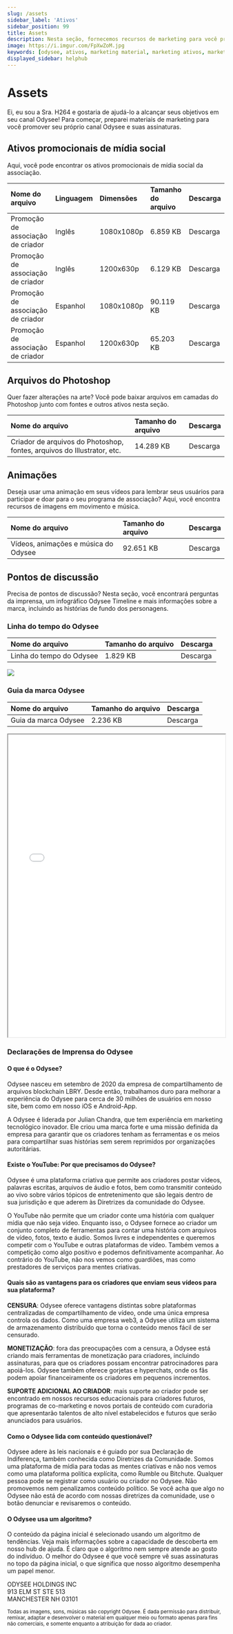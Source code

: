 ```yaml
---
slug: /assets
sidebar_label: 'Ativos'
sidebar_position: 99
title: Assets
description: Nesta seção, fornecemos recursos de marketing para você promover seu canal Odysee.
image: https://i.imgur.com/FpXwZoM.jpg
keywords: [odysee, ativos, marketing material, marketing ativos, marketing images, odysee image material]
displayed_sidebar: helphub
---
```


# Assets


<CharacterCard size="12">
	Ei, eu sou a Sra. H264 e gostaria de ajudá-lo a alcançar seus objetivos em seu canal Odysee! Para começar, preparei materiais de marketing para você promover seu próprio canal Odysee e suas assinaturas.
</CharacterCard>

## Ativos promocionais de mídia social
Aqui, você pode encontrar os ativos promocionais de mídia social da associação.

<center>

| Nome do arquivo | Linguagem | Dimensões | Tamanho do arquivo | Descarga |
|:--|:--|:--|:--|:--|
|Promoção de associação de criador | Inglês | 1080x1080p | 6.859 KB | <PrimaryOdyseeButton url="https://help.odysee.tv/files/Creator_Membership_promotion_SM_English_1080x1080.zip">Descarga</PrimaryOdyseeButton> |
|Promoção de associação de criador| Inglês | 1200x630p | 6.129 KB | <PrimaryOdyseeButton url="https://help.odysee.tv/files/Creator_Membership_promotion_SM_English_1200x630.zip">Descarga</PrimaryOdyseeButton> |
|Promoção de associação de criador| Espanhol | 1080x1080p | 90.119 KB | <PrimaryOdyseeButton url="https://help.odysee.tv/files/Creator_Membership_promotion_SM_Spanish_1080x1080.zip">Descarga</PrimaryOdyseeButton> |
|Promoção de associação de criador| Espanhol | 1200x630p | 65.203 KB | <PrimaryOdyseeButton url="https://help.odysee.tv/files/Creator_Membership_promotion_SM_Spanish_1200x630.zip">Descarga</PrimaryOdyseeButton> |

</center>

## Arquivos do Photoshop
Quer fazer alterações na arte? Você pode baixar arquivos em camadas do Photoshop junto com fontes e outros ativos nesta seção.

<center>

| Nome do arquivo | Tamanho do arquivo | Descarga |
|:--|:--|:--|
|Criador de arquivos do Photoshop, fontes, arquivos do Illustrator, etc. | 14.289 KB | <PrimaryOdyseeButton url="https://help.odysee.tv/files/Creator Photoshop Files, Fonts, Illustrator Files, etc..zip">Descarga</PrimaryOdyseeButton> |

</center>

## Animações
Deseja usar uma animação em seus vídeos para lembrar seus usuários para participar e doar para o seu programa de associação? Aqui, você encontra recursos de imagens em movimento e música.

<center>

| Nome do arquivo | Tamanho do arquivo | Descarga |
|:--|:--|:--|
|Vídeos, animações e música do Odysee | 92.651 KB | <PrimaryOdyseeButton url="https://help.odysee.tv/files/Video-Animations-Music.zip">Descarga</PrimaryOdyseeButton> |

</center>


## Pontos de discussão
Precisa de pontos de discussão? Nesta seção, você encontrará perguntas da imprensa, um infográfico Odysee Timeline e mais informações sobre a marca, incluindo as histórias de fundo dos personagens.

### Linha do tempo do Odysee

<center>

| Nome do arquivo | Tamanho do arquivo | Descarga |
|:--|:--|:--|
|Linha do tempo do Odysee | 1.829 KB | <PrimaryOdyseeButton url="https://help.odysee.tv/img/OdyseeTimeline.jpg">Descarga</PrimaryOdyseeButton> |

</center>

<img src="/img/OdyseeTimeline.jpg"/>

### Guia da marca Odysee

<center>

|  Nome do arquivo | Tamanho do arquivo | Descarga |
|:--|:--|:--|
|Guia da marca Odysee | 2.236 KB | <PrimaryOdyseeButton url="https://help.odysee.tv/files/2022_Odysee_BrandGuide_Chracters.pdf">Descarga</PrimaryOdyseeButton> |

</center>

<iframe src="/files/2022_Odysee_BrandGuide_Chracters.pdf" border="0px#ffffff none" scrolling="yes" frameborder="1" marginheight="0px" marginwidth="0px" height="700px" width="100%" allowfullscreen></iframe>

### Declarações de Imprensa do Odysee

#### O que é o Odysee?
Odysee nasceu em setembro de 2020 da empresa de compartilhamento de arquivos blockchain LBRY. Desde então, trabalhamos duro para melhorar a experiência do Odysee para cerca de 30 milhões de usuários em nosso site, bem como em nosso iOS e Android-App.

A Odysee é liderada por Julian Chandra, que tem experiência em marketing tecnológico inovador. Ele criou uma marca forte e uma missão definida da empresa para garantir que os criadores tenham as ferramentas e os meios para compartilhar suas histórias sem serem reprimidos por organizações autoritárias.

#### Existe o YouTube: Por que precisamos do Odysee?
Odysee é uma plataforma criativa que permite aos criadores postar vídeos, palavras escritas, arquivos de áudio e fotos, bem como transmitir conteúdo ao vivo sobre vários tópicos de entretenimento que são legais dentro de sua jurisdição e que aderem às Diretrizes da comunidade do Odysee.

O YouTube não permite que um criador conte uma história com qualquer mídia que não seja vídeo. Enquanto isso, o Odysee fornece ao criador um conjunto completo de ferramentas para contar uma história com arquivos de vídeo, fotos, texto e áudio. Somos livres e independentes e queremos competir com o YouTube e outras plataformas de vídeo. Também vemos a competição como algo positivo e podemos definitivamente acompanhar. Ao contrário do YouTube, não nos vemos como guardiões, mas como prestadores de serviços para mentes criativas.

#### Quais são as vantagens para os criadores que enviam seus vídeos para sua plataforma?
**CENSURA**: Odysee oferece vantagens distintas sobre plataformas centralizadas de compartilhamento de vídeo, onde uma única empresa controla os dados. Como uma empresa web3, a Odysee utiliza um sistema de armazenamento distribuído que torna o conteúdo menos fácil de ser censurado.

**MONETIZAÇÃO**: fora das preocupações com a censura, a Odysee está criando mais ferramentas de monetização para criadores, incluindo assinaturas, para que os criadores possam encontrar patrocinadores para apoiá-los. Odysee também oferece gorjetas e hyperchats, onde os fãs podem apoiar financeiramente os criadores em pequenos incrementos.

**SUPORTE ADICIONAL AO CRIADOR**: mais suporte ao criador pode ser encontrado em nossos recursos educacionais para criadores futuros, programas de co-marketing e novos portais de conteúdo com curadoria que apresentarão talentos de alto nível estabelecidos e futuros que serão anunciados para usuários.

#### Como o Odysee lida com conteúdo questionável?
Odysee adere às leis nacionais e é guiado por sua Declaração de Indiferença, também conhecida como Diretrizes da Comunidade. Somos uma plataforma de mídia para todas as mentes criativas e não nos vemos como uma plataforma política explícita, como Rumble ou Bitchute. Qualquer pessoa pode se registrar como usuário ou criador no Odysee. Não promovemos nem penalizamos conteúdo político. Se você acha que algo no Odysee não está de acordo com nossas diretrizes da comunidade, use o botão denunciar e revisaremos o conteúdo.

#### O Odysee usa um algoritmo?
O conteúdo da página inicial é selecionado usando um algoritmo de tendências. Veja mais informações sobre a capacidade de descoberta em nosso hub de ajuda. É claro que o algoritmo nem sempre atende ao gosto do indivíduo. O melhor do Odysee é que você sempre vê suas assinaturas no topo da página inicial, o que significa que nosso algoritmo desempenha um papel menor.

ODYSEE HOLDINGS INC<br/>
913 ELM ST STE 513<br/>
MANCHESTER NH 03101

<sub>Todas as imagens, sons, músicas são copyright Odysee. É dada permissão para distribuir, remixar, adaptar e desenvolver o material em qualquer meio ou formato apenas para fins não comerciais, e somente enquanto a atribuição for dada ao criador.</sub>
